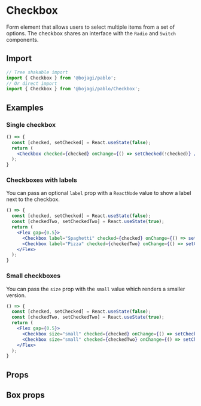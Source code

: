 
# Checkbox

Form element that allows users to select multiple items from a set of options. 
The checkbox shares an interface with the `Radio` and `Switch` components.

## Import

```js
// Tree shakable import
import { Checkbox } from '@bojagi/pablo';
// Or direct import
import { Checkbox } from '@bojagi/pablo/Checkbox';
```

## Examples

### Single checkbox

```jsx live
() => {
  const [checked, setChecked] = React.useState(false);
  return (
    <Checkbox checked={checked} onChange={() => setChecked(!checked)} />
  );
}
```

### Checkboxes with labels

You can pass an optional `label` prop with a `ReactNode` value to show a label next to the checkbox.

```jsx live
() => {
  const [checked, setChecked] = React.useState(false);
  const [checkedTwo, setCheckedTwo] = React.useState(true);
  return (
    <Flex gap={0.5}>
      <Checkbox label="Spaghetti" checked={checked} onChange={() => setChecked(!checked)} />
      <Checkbox label="Pizza" checked={checkedTwo} onChange={() => setCheckedTwo(!checkedTwo)} />
    </Flex>
  );
}
```

### Small checkboxes

You can pass the `size` prop with the `small` value which renders a smaller version.

```jsx live
() => {
  const [checked, setChecked] = React.useState(false);
  const [checkedTwo, setCheckedTwo] = React.useState(true);
  return (
    <Flex gap={0.5}>
      <Checkbox size="small" checked={checked} onChange={() => setChecked(!checked)} />
      <Checkbox size="small" checked={checkedTwo} onChange={() => setCheckedTwo(!checkedTwo)} />
    </Flex>
  );
}
```

## Props
<PropsTable name="Checkbox" type="direct" />

## Box props
<PropsTable name="Checkbox" type="box" />
